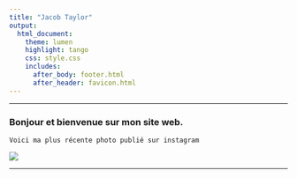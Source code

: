 ---
title: "Jacob Taylor"
output:
  html_document:
    theme: lumen
    highlight: tango
    css: style.css
    includes:
      after_body: footer.html
      after_header: favicon.html
---
***
### Bonjour et bienvenue sur mon site web.


```
Voici ma plus récente photo publié sur instagram
```
![](images/moi_offwhite_web.jpg)

***
